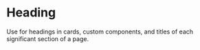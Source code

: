 

<Meta of={stories} />

# Heading

Use for headings in cards, custom components, and titles of each significant section of a page.

<Canvas of={stories.Default} />

<Controls of={stories.Default} />
